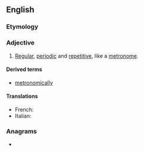==English==

===Etymology===
{{suffix|en|metronome|ic}}

===Adjective===
{{en-adj}}

# [[regular|Regular]], [[periodic]] and [[repetitive]], like a [[metronome]].

====Derived terms====
* [[metronomically]]

====Translations====
{{trans-top|regular, periodic and repetitive, like a metronome}}
{{trans-mid}}
* French: {{t+|fr|métronomique}}
* Italian: {{t|it|metronomico}}
{{trans-bottom}}

===Anagrams===
* {{anagrams|en|a=ceimmnoort|commorient|monometric}}